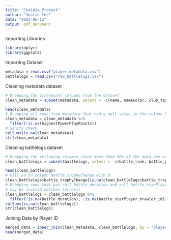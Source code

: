 ```yaml
---
title: "Sta141a_Project"
author: "Justin Yee"
date: "2025-05-12"
output: pdf_document
---
```


Importing Libraries

```r
library(dplyr)
library(ggplot2)
```

Importing Dataset

```r
metadata = read.csv("player_metadata.csv")
battlelogs = read.csv("raw_battlelogs.csv")
```

Cleaning metadata dataset

```r
# Dropping the irrelevant columns from the dataset
clean_metadata = subset(metadata, select = -c(name, nameColor, club_tag, club_name, icon_id, bestTimeAsBigBrawler))

head(clean_metadata)
# Dropping all rows from metadata that had a null value in the column highestPowerPlayPoints
clean_metadata = clean_metadata %>%
  filter(!is.na(highestPowerPlayPoints))
# Sanity check
colSums(is.na(clean_metadata))
str(clean_metadata)
```

Cleaning battlelogs dataset

```r
# Dropping the following columns since more than 50% of the data are null values
clean_battlelogs = subset(battlelogs, select = -c(battle_rank, battle_players, battle_starPlayer, battle_bigBrawler_tag, battle_bigBrawler_name, battle_bigBrawler_brawler_id, battle_bigBrawler_brawler_name, battle_bigBrawler_brawler_power, battle_bigBrawler_brawler_trophies, battle_level_name, battle_level_id, battle_starPlayer_name))

head(clean_battlelogs)
# Fill na in column battle_trophyChange with 0
clean_battlelogs$battle_trophyChange[is.na(clean_battlelogs$battle_trophyChange)] = 0
# Dropping rows that has null battle_duration and null battle_starPlayer_brawler_id since they
# may be invalid matches (errors)
clean_battlelogs = clean_battlelogs %>%
  filter(!is.na(battle_duration), !is.na(battle_starPlayer_brawler_id))
colSums(is.na(clean_battlelogs))
str(clean_battlelogs)
```

Joining Data by Player ID

```r
merged_data = inner_join(clean_metadata, clean_battlelogs, by = "player_id")
head(merged_data)

```

